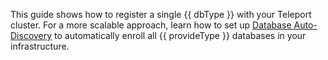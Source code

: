 This guide shows how to register a single {{ dbType }} with your
Teleport cluster. For a more scalable approach, learn how to set up
[Database Auto-Discovery](../../auto-discovery/databases.mdx) to
automatically enroll all {{ provideType }} databases in your infrastructure.
